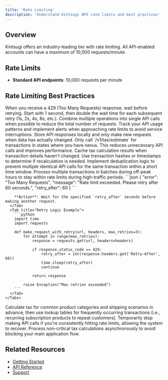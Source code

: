 ```yaml
---
title: 'Rate Limiting'
description: 'Understand Kintsugi API rate limits and best practices'
---
```


## Overview

Kintsugi offers an industry-leading tier with rate limiting. All API-enabled accounts can have a maximum of 10,000 requests/minute.

## Rate Limits

- **Standard API endpoints**: 10,000 requests per minute


## Rate Limiting Best Practices

<AccordionGroup>
  <Accordion title="General REST API Best Practices">
    <Steps>
      <Step title="Implement Exponential Backoff">
        When you receive a 429 (Too Many Requests) response, wait before retrying. Start with 1 second, then double the wait time for each subsequent retry (1s, 2s, 4s, 8s, etc.).
      </Step>
      <Step title="Use Request Batching">
        Combine multiple operations into single API calls when possible to reduce the total number of requests.
      </Step>
      <Step title="Monitor Your Usage">
        Track your API usage patterns and implement alerts when approaching rate limits to avoid service interruptions.
      </Step>
      <Step title="Cache Responses">
        Store API responses locally and only make new requests when data has actually changed.
      </Step>
    </Steps>
  </Accordion>

  <Accordion title="Kintsugi Tax API Specific Guidelines">
    <CardGroup cols={2}>
      <Card title="Nexus State Optimization" icon="map-pin">
        Only call `/v1/tax/estimate` for transactions in states where you have nexus. This reduces unnecessary API calls and improves performance.
      </Card>
      <Card title="Smart Caching" icon="database">
        Cache tax calculation results when transaction details haven't changed. Use transaction hashes or timestamps to determine if recalculation is needed.
      </Card>
      <Card title="Avoid Duplicates" icon="copy">
        Implement deduplication logic to prevent multiple identical API calls for the same transaction within a short time window.
      </Card>
      <Card title="Batch Processing" icon="long-arrow-right">
        Process multiple transactions in batches during off-peak hours to stay within rate limits during high-traffic periods.
      </Card>
    </CardGroup>
  </Accordion>

  <Accordion title="Error Handling & Recovery">
    <Tabs>
      <Tab title="HTTP 429 Response">
        ```json
        {
          "error": "Too Many Requests",
          "message": "Rate limit exceeded. Please retry after 60 seconds.",
          "retry_after": 60
        }
        ```
        
        **Action**: Wait for the specified `retry_after` seconds before making another request.
      </Tab>
      <Tab title="Retry Logic Example">
        ```python
        import time
        import requests
        
        def make_request_with_retry(url, headers, max_retries=3):
            for attempt in range(max_retries):
                response = requests.get(url, headers=headers)
                
                if response.status_code == 429:
                    retry_after = int(response.headers.get('Retry-After', 60))
                    time.sleep(retry_after)
                    continue
                    
                return response
                
            raise Exception("Max retries exceeded")
        ```
      </Tab>
    </Tabs>
  </Accordion>

  <Accordion title="Performance Optimization Tips">
    <Steps>
      <Step title="Pre-calculate Common Scenarios">
        Calculate tax for common product categories and shipping scenarios in advance, then use lookup tables for frequently occurring transactions (i.e., recurring subscription products to repeat customers).
      </Step>
      <Step title="Implement Circuit Breakers">
        Temporarily stop making API calls if you're consistently hitting rate limits, allowing the system to recover.
      </Step>
      <Step title="Use Async Processing">
        Process non-critical tax calculations asynchronously to avoid blocking your main application flow.
      </Step>
    </Steps>
  </Accordion>
</AccordionGroup>


## Related Resources

- [Getting Started](/docs/getting-started)
- [API Reference](/reference)
- [Support](https://trykintsugi.com/support)
